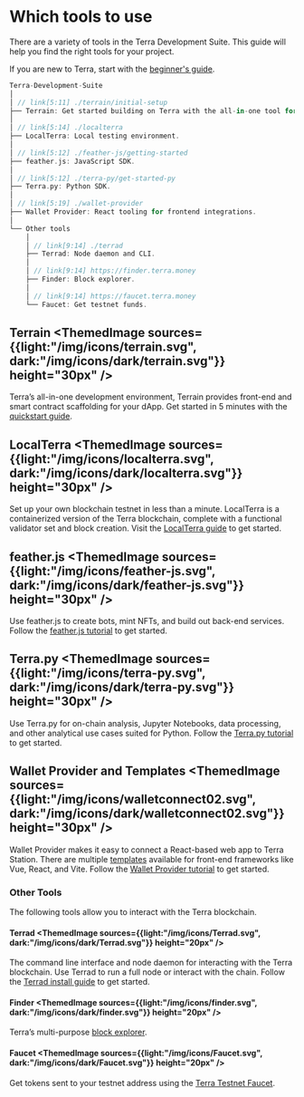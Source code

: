 
# Which tools to use

There are a variety of tools in the Terra Development Suite. This guide will help you find the right tools for your project.

If you are new to Terra, start with the [beginner's guide](./get-started.mdx).

```rust
Terra-Development-Suite
│
│ // link[5:11] ./terrain/initial-setup
├── Terrain: Get started building on Terra with the all-in-one tool for dApp development.
│
│ // link[5:14] ./localterra
├── LocalTerra: Local testing environment.
│
│ // link[5:12] ./feather-js/getting-started
├── feather.js: JavaScript SDK.
│
│ // link[5:12] ./terra-py/get-started-py
├── Terra.py: Python SDK.
│
│ // link[5:19] ./wallet-provider
├── Wallet Provider: React tooling for frontend integrations.
│
└── Other tools
    │
    │ // link[9:14] ./terrad
    ├── Terrad: Node daemon and CLI.
    │
    │ // link[9:14] https://finder.terra.money
    ├── Finder: Block explorer.
    │
    │ // link[9:14] https://faucet.terra.money
    └── Faucet: Get testnet funds.
```

## Terrain <ThemedImage sources={{light:"/img/icons/terrain.svg", dark:"/img/icons/dark/terrain.svg"}} height="30px" />

Terra’s all-in-one development environment, Terrain provides front-end and smart contract scaffolding for your dApp. Get started in 5 minutes with the [quickstart guide](./get-started.mdx).

## LocalTerra <ThemedImage sources={{light:"/img/icons/localterra.svg", dark:"/img/icons/dark/localterra.svg"}} height="30px" />

Set up your own blockchain testnet in less than a minute. LocalTerra is a containerized version of the Terra blockchain, complete with a functional validator set and block creation. Visit the [LocalTerra guide](terrain/using-terrain-localterra.mdx) to get started.

## feather.js <ThemedImage sources={{light:"/img/icons/feather-js.svg", dark:"/img/icons/dark/feather-js.svg"}} height="30px" />

Use feather.js to create bots, mint NFTs, and build out back-end services. Follow the [feather.js tutorial](feather-js/getting-started.mdx) to get started.

## Terra.py <ThemedImage sources={{light:"/img/icons/terra-py.svg", dark:"/img/icons/dark/terra-py.svg"}} height="30px" />

Use Terra.py for on-chain analysis, Jupyter Notebooks, data processing, and other analytical use cases suited for Python. Follow the [Terra.py tutorial](https://terra-money.github.io/terra.py/tutorial.html) to get started.

## Wallet Provider and Templates <ThemedImage sources={{light:"/img/icons/walletconnect02.svg", dark:"/img/icons/dark/walletconnect02.svg"}} height="30px" />

Wallet Provider makes it easy to connect a React-based web app to Terra Station. There are multiple [templates](https://templates.terra.money/) available for front-end frameworks like Vue, React, and Vite. Follow the [Wallet Provider tutorial](wallet-provider/wallet-provider-tutorial.mdx) to get started.

### Other Tools

The following tools allow you to interact with the Terra blockchain.

#### Terrad <ThemedImage sources={{light:"/img/icons/Terrad.svg", dark:"/img/icons/dark/Terrad.svg"}} height="20px" />

The command line interface and node daemon for interacting with the Terra blockchain. Use Terrad to run a full node or interact with the chain. Follow the [Terrad install guide](./terrad/install-terrad.mdx) to get started.

#### Finder <ThemedImage sources={{light:"/img/icons/finder.svg", dark:"/img/icons/dark/finder.svg"}} height="20px" />

Terra’s multi-purpose [block explorer](https://finder.terra.money/).

#### Faucet <ThemedImage sources={{light:"/img/icons/Faucet.svg", dark:"/img/icons/dark/Faucet.svg"}} height="20px" />

Get tokens sent to your testnet address using the [Terra Testnet Faucet](https://faucet.terra.money).
